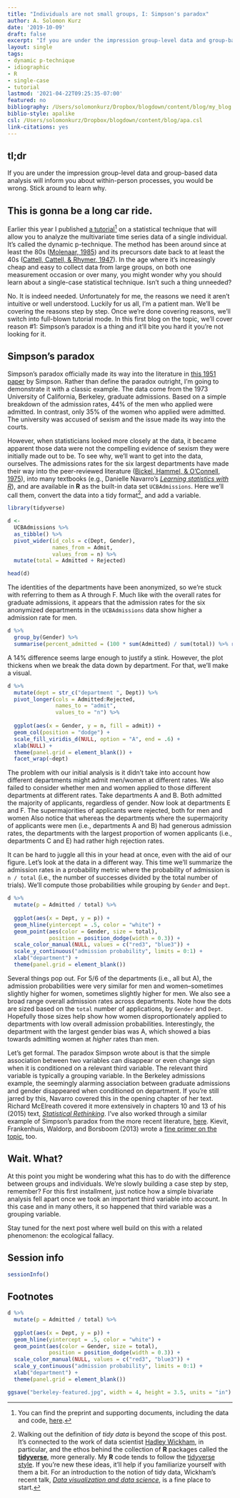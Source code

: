 ```yaml
---
title: "Individuals are not small groups, I: Simpson's paradox"
author: A. Solomon Kurz
date: '2019-10-09'
draft: false
excerpt: "If you are under the impression group-level data and group-based data analysis will inform you about within-person processes, you would be wrong. Stick around to learn why."
layout: single
tags:
- dynamic p-technique
- idiographic
- R
- single-case
- tutorial
lastmod: '2021-04-22T09:25:35-07:00'
featured: no
bibliography: /Users/solomonkurz/Dropbox/blogdown/content/blog/my_blog.bib
biblio-style: apalike
csl: /Users/solomonkurz/Dropbox/blogdown/content/blog/apa.csl  
link-citations: yes
---
```


## tl;dr

If you are under the impression group-level data and group-based data analysis will inform you about within-person processes, you would be wrong. Stick around to learn why.

## This is gonna be a long car ride.

Earlier this year I published [a tutorial](https://www.sciencedirect.com/science/article/pii/S2212144718301807?via%3Dihub)[^1] on a statistical technique that will allow you to analyze the multivariate time series data of a single individual. It's called the dynamic p-technique. The method has been around since at least the 80s ([Molenaar, 1985](https://link.springer.com/article/10.1007/BF02294246)) and its precursors date back to at least the 40s ([Cattell, Cattell, & Rhymer, 1947](https://link.springer.com/article/10.1007/BF02288941)). In the age where it's increasingly cheap and easy to collect data from large groups, on both one measurement occasion or over many, you might wonder why you should learn about a single-case statistical technique. Isn't such a thing unneeded?
	
No. It is indeed needed. Unfortunately for me, the reasons we need it aren't intuitive or well understood. Luckily for us all, I'm a patient man. We'll be covering the reasons step by step. Once we're done covering reasons, we'll switch into full-blown tutorial mode. In this first blog on the topic, we'll cover reason #1: Simpson's paradox is a thing and it'll bite you hard it you're not looking for it.

## Simpson's paradox

Simpson's paradox officially made its way into the literature in [this 1951 paper](http://math.bme.hu/~marib/bsmeur/simpson.pdf) by Simpson. Rather than define the paradox outright, I'm going to demonstrate it with a classic example. The data come from the 1973 University of California, Berkeley, graduate admissions. Based on a simple breakdown of the admission rates, 44% of the men who applied were admitted. In contrast, only 35% of the women who applied were admitted. The university was accused of sexism and the issue made its way into the courts.

However, when statisticians looked more closely at the data, it became apparent those data were not the compelling evidence of sexism they were initially made out to be. To see why, we'll want to get into the data, ourselves. The admissions rates for the six largest departments have made their way into the peer-reviewed literature ([Bickel, Hammel, & O'Connell, 1975](http://citeseerx.ist.psu.edu/viewdoc/download?doi=10.1.1.394.9241&rep=rep1&type=pdf)), into many textbooks (e.g., Danielle Navarro's [*Learning statistics with R*](https://learningstatisticswithr.com/lsr-0.6.pdf)), and are available in **R** as the built-in data set `UCBAdmissions`. Here we'll call them, convert the data into a tidy format[^2], and add a variable. 

```r
library(tidyverse)

d <-
  UCBAdmissions %>% 
  as_tibble() %>% 
  pivot_wider(id_cols = c(Dept, Gender),
              names_from = Admit, 
              values_from = n) %>% 
  mutate(total = Admitted + Rejected)

head(d)
```

The identities of the departments have been anonymized, so we're stuck with referring to them as A through F. Much like with the overall rates for graduate admissions, it appears that the admission rates for the six anonymized departments in the `UCBAdmissions` data show higher a admission rate for men.

```r
d %>% 
  group_by(Gender) %>% 
  summarise(percent_admitted = (100 * sum(Admitted) / sum(total)) %>% round(digits = 1))
```

A 14% difference seems large enough to justify a stink. However, the plot thickens when we break the data down by department. For that, we'll make a visual.

```r
d %>%  
  mutate(dept = str_c("department ", Dept)) %>% 
  pivot_longer(cols = Admitted:Rejected,
               names_to = "admit",
               values_to = "n") %>% 
  
  ggplot(aes(x = Gender, y = n, fill = admit)) +
  geom_col(position = "dodge") +
  scale_fill_viridis_d(NULL, option = "A", end = .6) +
  xlab(NULL) +
  theme(panel.grid = element_blank()) +
  facet_wrap(~dept)
```

The problem with our initial analysis is it didn't take into account how different departments might admit men/women at different rates. We also failed to consider whether men and women applied to those different departments at different rates. Take departments A and B. Both admitted the majority of applicants, regardless of gender. Now look at departments E and F. The supermajorities of applicants were rejected, both for men and women Also notice that whereas the departments where the supermajority of applicants were men (i.e., departments A and B) had generous admission rates, the departments with the largest proportion of women applicants (i.e., departments C and E) had rather high rejection rates. 

It can be hard to juggle all this in your head at once, even with the aid of our figure. Let's look at the data in a different way. This time we'll summarize the admission rates in a probability metric where the probability of admission is `n / total` (i.e., the number of successes divided by the total number of trials). We'll compute those probabilities while grouping by `Gender` and `Dept`.

```r
d %>%
  mutate(p = Admitted / total) %>% 
  
  ggplot(aes(x = Dept, y = p)) +
  geom_hline(yintercept = .5, color = "white") +
  geom_point(aes(color = Gender, size = total),
             position = position_dodge(width = 0.3)) +
  scale_color_manual(NULL, values = c("red3", "blue3")) +
  scale_y_continuous("admission probability", limits = 0:1) +
  xlab("department") +
  theme(panel.grid = element_blank())
```

Several things pop out. For $5/6$ of the departments (i.e., all but A), the admission probabilities were very similar for men and women--sometimes slightly higher for women, sometimes slightly higher for men. We also see a broad range overall admission rates across departments. Note how the dots are sized based on the `total` number of applications, by `Gender` and `Dept`. Hopefully those sizes help show how women disproportionately applied to departments with low overall admission probabilities. Interestingly, the department with the largest gender bias was A, which showed a bias towards admitting women at *higher* rates than men.

Let's get formal. The paradox Simpson wrote about is that the simple association between two variables can disappear or even change sign when it is conditioned on a relevant third variable. The relevant third variable is typically a grouping variable. In the Berkeley admissions example, the seemingly alarming association between graduate admissions and gender disappeared when conditioned on department. If you're still jarred by this, Navarro covered this in the opening chapter of her text. Richard McElreath covered it more extensively in chapters 10 and 13 of his (2015) text, [*Statistical Rethinking*](https://xcelab.net/rm/statistical-rethinking/). I've also worked through a similar example of Simpson's paradox from the more recent literature, [here](https://bookdown.org/content/1850/adventures-in-covariance.html#summary-bonus-another-berkley-admissions-data-like-example). Kievit, Frankenhuis, Waldorp, and Borsboom (2013) wrote a [fine primer on the topic](https://www.frontiersin.org/articles/10.3389/fpsyg.2013.00513/full), too.

## Wait. What?

At this point you might be wondering what this has to do with the difference between groups and individuals. We're slowly building a case step by step, remember? For this first installment, just notice how a simple bivariate analysis fell apart once we took an important third variable into account. In this case and in many others, it so happened that third variable was a grouping variable.

Stay tuned for the next post where well build on this with a related phenomenon: the ecological fallacy.

## Session info

```r
sessionInfo()
```

## Footnotes

[^1]: You can find the preprint and supporting documents, including the data and code, [here](https://osf.io/cbyj3/).

[^2]: Walking out the definition of *tidy data* is beyond the scope of this post. It's connected to the work of data scientist [Hadley Wickham](http://hadley.nz), in particular, and the ethos behind the collection of **R** packages called the [**tidyverse**](https://www.tidyverse.org), more generally. My **R** code tends to follow the [tidyverse style](https://style.tidyverse.org). If you're new these ideas, it'll help if you familiarize yourself with them a bit. For an introduction to the notion of tidy data, Wickham's recent talk, [*Data visualization and data science*](https://www.youtube.com/watch?v=9YTNYT1maa4), is a fine place to start.

```r
d %>%
  mutate(p = Admitted / total) %>% 
  
  ggplot(aes(x = Dept, y = p)) +
  geom_hline(yintercept = .5, color = "white") +
  geom_point(aes(color = Gender, size = total),
             position = position_dodge(width = 0.3)) +
  scale_color_manual(NULL, values = c("red3", "blue3")) +
  scale_y_continuous("admission probability", limits = 0:1) +
  xlab("department") +
  theme(panel.grid = element_blank())

ggsave("berkeley-featured.jpg", width = 4, height = 3.5, units = "in")
```

